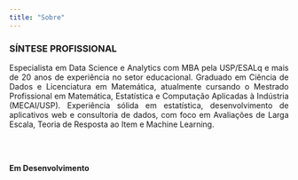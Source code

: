 ```yaml
---
title: "Sobre"
---
```


### SÍNTESE PROFISSIONAL

<p style="text-align: justify">Especialista em Data Science e Analytics com MBA pela USP/ESALq e mais de 20 anos de experiência no setor educacional. Graduado em Ciência de Dados e Licenciatura em Matemática, atualmente cursando o Mestrado Profissional em Matemática, Estatística e Computação Aplicadas à Indústria (MECAI/USP). Experiência sólida em estatística, desenvolvimento de aplicativos web e consultoria de dados, com foco em Avaliações de Larga Escala, Teoria de Resposta ao Item e Machine Learning.</p> <br> <br>

**Em Desenvolvimento**

### 
